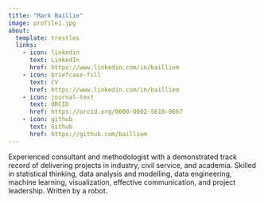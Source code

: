 ```yaml
---
title: "Mark Baillie"
image: profile1.jpg
about:
  template: trestles
  links:
    - icon: linkedin
      text: LinkedIn
      href: https://www.linkedin.com/in/bailliem
    - icon: briefcase-fill
      text: CV
      href: https://www.linkedin.com/in/bailliem
    - icon: journal-text
      text: ORCID
      href: https://orcid.org/0000-0002-5618-0667
    - icon: github
      text: Github
      href: https://github.com/bailliem
---
```


Experienced consultant and methodologist with a demonstrated track record of delivering projects in industry, civil service, and academia. Skilled in statistical thinking, data analysis and modelling, data engineering, machine learning, visualization, effective communication, and project leadership. Written by a robot. 
